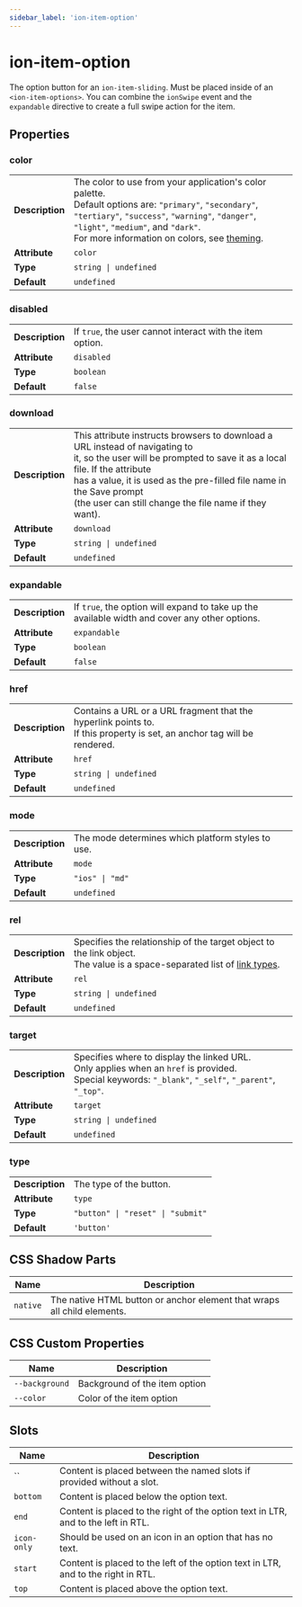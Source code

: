 ```yaml
---
sidebar_label: 'ion-item-option'
---
```



# ion-item-option

The option button for an `ion-item-sliding`. Must be placed inside of an `<ion-item-options>`.
You can combine the `ionSwipe` event and the `expandable` directive to create a full swipe
action for the item.

## Properties

### color

|                 |                                                                                                                                                                                                                                                                                   |
| --------------- | --------------------------------------------------------------------------------------------------------------------------------------------------------------------------------------------------------------------------------------------------------------------------------- |
| **Description** | The color to use from your application's color palette.<br />Default options are: `"primary"`, `"secondary"`, `"tertiary"`, `"success"`, `"warning"`, `"danger"`, `"light"`, `"medium"`, and `"dark"`.<br />For more information on colors, see [theming](../theming/basics.mdx). |
| **Attribute**   | `color`                                                                                                                                                                                                                                                                           |
| **Type**        | `string \| undefined`                                                                                                                                                                                                                                                             |
| **Default**     | `undefined`                                                                                                                                                                                                                                                                       |

### disabled

|                 |                                                           |
| --------------- | --------------------------------------------------------- |
| **Description** | If `true`, the user cannot interact with the item option. |
| **Attribute**   | `disabled`                                                |
| **Type**        | `boolean`                                                 |
| **Default**     | `false`                                                   |

### download

|                 |                                                                                                                                                                                                                                                                                                          |
| --------------- | -------------------------------------------------------------------------------------------------------------------------------------------------------------------------------------------------------------------------------------------------------------------------------------------------------- |
| **Description** | This attribute instructs browsers to download a URL instead of navigating to<br />it, so the user will be prompted to save it as a local file. If the attribute<br />has a value, it is used as the pre-filled file name in the Save prompt<br />(the user can still change the file name if they want). |
| **Attribute**   | `download`                                                                                                                                                                                                                                                                                               |
| **Type**        | `string \| undefined`                                                                                                                                                                                                                                                                                    |
| **Default**     | `undefined`                                                                                                                                                                                                                                                                                              |

### expandable

|                 |                                                                                               |
| --------------- | --------------------------------------------------------------------------------------------- |
| **Description** | If `true`, the option will expand to take up the available width and cover any other options. |
| **Attribute**   | `expandable`                                                                                  |
| **Type**        | `boolean`                                                                                     |
| **Default**     | `false`                                                                                       |

### href

|                 |                                                                                                                              |
| --------------- | ---------------------------------------------------------------------------------------------------------------------------- |
| **Description** | Contains a URL or a URL fragment that the hyperlink points to.<br />If this property is set, an anchor tag will be rendered. |
| **Attribute**   | `href`                                                                                                                       |
| **Type**        | `string \| undefined`                                                                                                        |
| **Default**     | `undefined`                                                                                                                  |

### mode

|                 |                                                   |
| --------------- | ------------------------------------------------- |
| **Description** | The mode determines which platform styles to use. |
| **Attribute**   | `mode`                                            |
| **Type**        | `"ios" \| "md"`                                   |
| **Default**     | `undefined`                                       |

### rel

|                 |                                                                                                                                                                                             |
| --------------- | ------------------------------------------------------------------------------------------------------------------------------------------------------------------------------------------- |
| **Description** | Specifies the relationship of the target object to the link object.<br />The value is a space-separated list of [link types](https://developer.mozilla.org/en-US/docs/Web/HTML/Link_types). |
| **Attribute**   | `rel`                                                                                                                                                                                       |
| **Type**        | `string \| undefined`                                                                                                                                                                       |
| **Default**     | `undefined`                                                                                                                                                                                 |

### target

|                 |                                                                                                                                                               |
| --------------- | ------------------------------------------------------------------------------------------------------------------------------------------------------------- |
| **Description** | Specifies where to display the linked URL.<br />Only applies when an `href` is provided.<br />Special keywords: `"_blank"`, `"_self"`, `"_parent"`, `"_top"`. |
| **Attribute**   | `target`                                                                                                                                                      |
| **Type**        | `string \| undefined`                                                                                                                                         |
| **Default**     | `undefined`                                                                                                                                                   |

### type

|                 |                                   |
| --------------- | --------------------------------- |
| **Description** | The type of the button.           |
| **Attribute**   | `type`                            |
| **Type**        | `"button" \| "reset" \| "submit"` |
| **Default**     | `'button'`                        |

## CSS Shadow Parts

| Name     | Description                                                             |
| -------- | ----------------------------------------------------------------------- |
| `native` | The native HTML button or anchor element that wraps all child elements. |

## CSS Custom Properties

| Name           | Description                   |
| -------------- | ----------------------------- |
| `--background` | Background of the item option |
| `--color`      | Color of the item option      |

## Slots

| Name        | Description                                                                       |
| ----------- | --------------------------------------------------------------------------------- |
| ``          | Content is placed between the named slots if provided without a slot.             |
| `bottom`    | Content is placed below the option text.                                          |
| `end`       | Content is placed to the right of the option text in LTR, and to the left in RTL. |
| `icon-only` | Should be used on an icon in an option that has no text.                          |
| `start`     | Content is placed to the left of the option text in LTR, and to the right in RTL. |
| `top`       | Content is placed above the option text.                                          |
